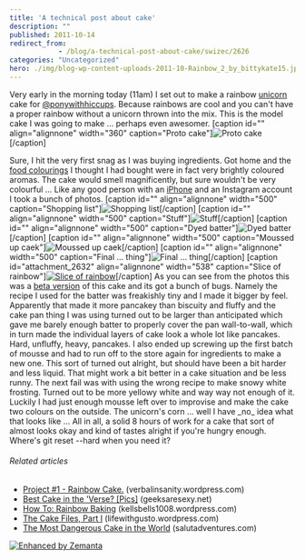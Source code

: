 ```yaml
---
title: 'A technical post about cake'
description: ""
published: 2011-10-14
redirect_from: 
            - /blog/a-technical-post-about-cake/swizec/2626
categories: "Uncategorized"
hero: ./img/blog-wp-content-uploads-2011-10-Rainbow_2_by_bittykate15.jpg
---
```


Very early in the morning today (11am) I set out to make a rainbow [unicorn](http://en.wikipedia.org/wiki/Unicorn "Unicorn") cake for [@ponywithhiccups](http://twitter.com/ponywithhiccups). Because rainbows are cool and you can't have a proper rainbow without a unicorn thrown into the mix. This is the model cake I was going to make ... perhaps even awesomer. \[caption id="" align="alignnone" width="360" caption="Proto cake"]![](./img/blog-wp-content-uploads-2011-10-Rainbow_2_by_bittykate15.jpg "Proto cake")\[/caption]

<!--more-->

Sure, I hit the very first snag as I was buying ingredients. Got home and the [food colourings](http://en.wikipedia.org/wiki/Food_coloring "Food coloring") I thought I had bought were in fact very brightly coloured aromas. The cake would smell magnificently, but sure wouldn't be very colourful ... Like any good person with an [iPhone](http://www.apple.com/iphone "iPhone") and an Instagram account I took a bunch of photos. \[caption id="" align="alignnone" width="500" caption="Shopping list"]![](./img/blog-wp-content-uploads-2011-10-tumblr_lt1vmgp30U1qekjngo1_50010.jpg "Shopping list")\[/caption] \[caption id="" align="alignnone" width="500" caption="Stuff"]![](./img/blog-wp-content-uploads-2011-10-tumblr_lt24i0Xa601qekjngo1_50010.jpg "Stuff")\[/caption] \[caption id="" align="alignnone" width="500" caption="Dyed batter"]![](./img/blog-wp-content-uploads-2011-10-tumblr_lt28wyJXyg1qekjngo1_5009.jpg "Dyed batter")\[/caption] \[caption id="" align="alignnone" width="500" caption="Moussed up caek"]![](./img/blog-wp-content-uploads-2011-10-tumblr_lt2h1exdVZ1qekjngo1_5009.jpg "Moussed up caek")\[/caption] \[caption id="" align="alignnone" width="500" caption="Final ... thing"]![](./img/blog-wp-content-uploads-2011-10-tumblr_lt2j9ptowg1qekjngo1_5009.jpg "Final ... thing")\[/caption] \[caption id="attachment_2632" align="alignnone" width="538" caption="Slice of rainbow"][![](./img/blog-wp-content-uploads-2011-10-3qqjy-1-768x1024.jpg "Slice of rainbow")](http://swizec.com/blog/wp-content/uploads/2011/10/3qqjy-1.jpg)\[/caption] As you can see from the photos this was a [beta version](http://en.wikipedia.org/wiki/Software_release_life_cycle "Software release life cycle") of this cake and its got a bunch of bugs. Namely the recipe I used for the batter was freakishly tiny and I made it bigger by feel. Apparently that made it more pancakey than biscuity and fluffy and the cake pan thing I was using turned out to be larger than anticipated which gave me barely enough batter to properly cover the pan wall-to-wall, which in turn made the individual layers of cake look a whole lot like pancakes. Hard, unfluffy, heavy, pancakes. I also ended up screwing up the first batch of mousse and had to run off to the store again for ingredients to make a new one. This sort of turned out alright, but should have been a bit harder and less liquid. That might work a bit better in a cake situation and be less runny. The next fail was with using the wrong recipe to make snowy white frosting. Turned out to be more yellowy white and way way not enough of it. Luckily I had just enough mousse left over to improvise and make the cake two colours on the outside. The unicorn's corn ... well I have \_no_ idea what that looks like ... All in all, a solid 8 hours of work for a cake that sort of almost looks okay and kind of tastes alright if you're hungry enough. Where's git reset --hard when you need it?

###### Related articles

-   [Project #1 - Rainbow Cake.](http://verbalinsanity.wordpress.com/2011/08/10/project-1-rainbow-cake/) (verbalinsanity.wordpress.com)
-   [Best Cake in the 'Verse? \[Pics\]](http://www.geeksaresexy.net/2011/10/09/best-cake-in-the-verse-pics/) (geeksaresexy.net)
-   [How To: Rainbow Baking](http://kellsbells1008.wordpress.com/2011/09/12/how-to-rainbow-baking/) (kellsbells1008.wordpress.com)
-   [The Cake Files, Part I](http://lifewithgusto.wordpress.com/2011/10/13/the-cake-files-part-i/) (lifewithgusto.wordpress.com)
-   [The Most Dangerous Cake in the World](http://salutadventures.com/2011/10/11/the-most-dangerous-cake-in-the-world/) (salutadventures.com)

[![Enhanced by Zemanta](http://img.zemanta.com/zemified_e.png?x-id=7bf5dc33-8456-4419-8d36-7f45156c0b84)](http://www.zemanta.com/ "Enhanced by Zemanta")
